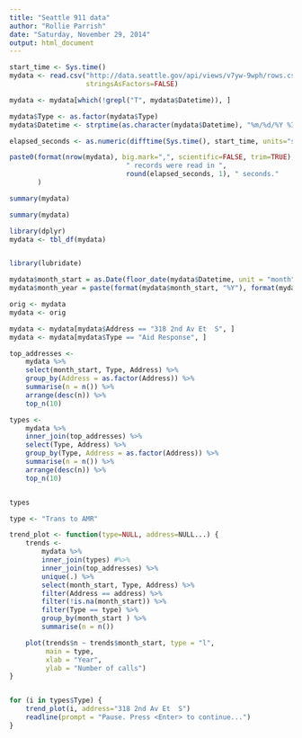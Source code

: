 ```yaml
---
title: "Seattle 911 data"
author: "Rollie Parrish"
date: "Saturday, November 29, 2014"
output: html_document
---
```


```r
start_time <- Sys.time()
mydata <- read.csv("http://data.seattle.gov/api/views/v7yw-9wph/rows.csv?accessType=DOWNLOAD",
                   stringsAsFactors=FALSE)

mydata <- mydata[which(!grepl("T", mydata$Datetime)), ]

mydata$Type <- as.factor(mydata$Type)
mydata$Datetime <- strptime(as.character(mydata$Datetime), "%m/%d/%Y %I:%M:%S %p +0000")

elapsed_seconds <- as.numeric(difftime(Sys.time(), start_time, units="secs"))

paste0(format(nrow(mydata), big.mark=",", scientific=FALSE, trim=TRUE),
                             " records were read in ",
                             round(elapsed_seconds, 1), " seconds."
       )

summary(mydata)
```

```r
summary(mydata)

library(dplyr)
mydata <- tbl_df(mydata)


library(lubridate)

mydata$month_start = as.Date(floor_date(mydata$Datetime, unit = "month"))
mydata$month_year = paste(format(mydata$month_start, "%Y"), format(mydata$month_start, "%m"))

orig <- mydata
mydata <- orig

mydata <- mydata[mydata$Address == "318 2nd Av Et  S", ]
mydata <- mydata[mydata$Type == "Aid Response", ]

top_addresses <-
    mydata %>%
    select(month_start, Type, Address) %>%
    group_by(Address = as.factor(Address)) %>%
    summarise(n = n()) %>%
    arrange(desc(n)) %>%
    top_n(10)

types <-
    mydata %>%
    inner_join(top_addresses) %>%
    select(Type, Address) %>%
    group_by(Type, Address = as.factor(Address)) %>%
    summarise(n = n()) %>%
    arrange(desc(n)) %>%
    top_n(10)


types

type <- "Trans to AMR"

trend_plot <- function(type=NULL, address=NULL...) {
    trends <-
        mydata %>%
        inner_join(types) #%>%
        inner_join(top_addresses) %>%
        unique(.) %>%
        select(month_start, Type, Address) %>%
        filter(Address == address) %>%
        filter(!is.na(month_start)) %>%
        filter(Type == type) %>%
        group_by(month_start ) %>%
        summarise(n = n())

    plot(trends$n ~ trends$month_start, type = "l",
         main = type,
         xlab = "Year",
         ylab = "Number of calls")
}


for (i in types$Type) {
    trend_plot(i, address="318 2nd Av Et  S")
    readline(prompt = "Pause. Press <Enter> to continue...")
}
```

